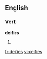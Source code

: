 ==English==

===Verb===
'''deifies'''

# {{third-person singular of|[[deify]]}}

[[fr:deifies]]
[[vi:deifies]]